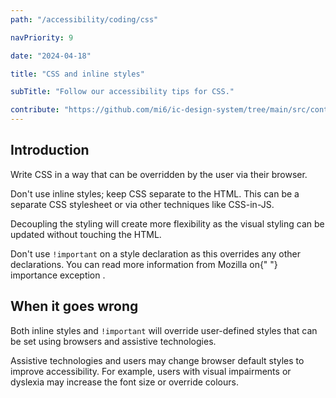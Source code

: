 ```yaml
---
path: "/accessibility/coding/css"

navPriority: 9

date: "2024-04-18"

title: "CSS and inline styles"

subTitle: "Follow our accessibility tips for CSS."

contribute: "https://github.com/mi6/ic-design-system/tree/main/src/content/structured/accessibility/coding/css.mdx"
---
```


## Introduction

Write CSS in a way that can be overridden by the user via their browser.

Don't use inline styles; keep CSS separate to the HTML. This can be a separate CSS stylesheet or via other techniques like CSS-in-JS.

Decoupling the styling will create more flexibility as the visual styling can be updated without touching the HTML.

<p>
  Don't use <code style={{ backgroundColor: "#EEEFF0" }}>!important</code> on a
  style declaration as this overrides any other declarations. You can read more
  information from Mozilla on{" "}
  <ic-link
    target="_blank"
    href="https://developer.mozilla.org/en-US/docs/Web/CSS/Specificity#The_!important_exception"
    rel="noreferer noopener nofollow"
  >
    importance exception
  </ic-link>
  .
</p>

## When it goes wrong

Both inline styles and `!important` will override user-defined styles that can be set using browsers and assistive technologies.

Assistive technologies and users may change browser default styles to improve accessibility. For example, users with visual impairments or dyslexia may increase the font size or override colours.
